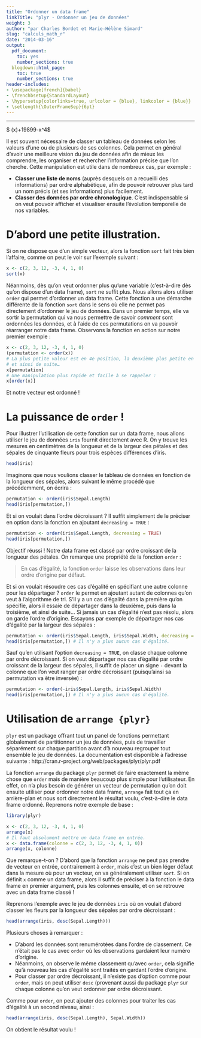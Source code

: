 ```yaml
---
title: "Ordonner un data frame"
linkTitle: "plyr - Ordonner un jeu de données"
weight: 3
author: "par Charles Bordet et Marie-Hélène Simard"
slug: "calculs_math_r"
date: "2014-03-16"
output:
  pdf_document:
    toc: yes
    number_sections: true
  blogdown::html_page:
    toc: true
    number_sections: true
header-includes:
- \usepackage[french]{babel}
- \frenchbsetup{StandardLayout}
- \hypersetup{colorlinks=true, urlcolor = {blue}, linkcolor = {blue}}
- \setlength{\OuterFrameSep}{6pt}
---
```


***



$ \sin(x)+19899-x^4$

Il est souvent nécessaire de classer un tableau de données selon les valeurs d'une ou de plusieurs de ses colonnes. Cela permet en général d'avoir une meilleure vision du jeu de données afin de mieux les comprendre, les organiser et rechercher l'information précise que l'on cherche. Cette manipulation est utile dans de nombreux cas, par exemple :

* **Classer une liste de noms** (auprès desquels on a recueilli des informations) par ordre alphabétique, afin de pouvoir retrouver plus tard un nom précis (et ses informations) plus facilement.
* **Classer des données par ordre chronologique**. C'est indispensable si on veut pouvoir afficher et visualiser ensuite l'évolution temporelle de nos variables.


# D'abord une petite illustration.

Si on ne dispose que d'un simple vecteur, alors la fonction ``` sort ``` fait très bien l'affaire, comme on peut le voir sur l'exemple suivant :

```r
x <- c(2, 3, 12, -3, 4, 1, 0)
sort(x)
```

Néanmoins, dès qu'on veut ordonner plus qu'une variable (c'est-à-dire dès qu'on dispose d'un data frame), ``` sort ``` ne suffit plus. Nous allons alors utiliser ``` order ``` qui permet d'ordonner un data frame. Cette fonction a une démarche différente de la fonction ``` sort ``` dans le sens où elle ne permet pas directement d'ordonner le jeu de données. Dans un premier temps, elle va sortir la permutation qui va nous permettre de savoir *comment* sont ordonnées les données, et à l'aide de ces permutations on va pouvoir réarranger notre data frame. Observons la fonction en action sur notre premier exemple :

```r
x <- c(2, 3, 12, -3, 4, 1, 0)
(permutation <- order(x))
# La plus petite valeur est en 4e position, la deuxième plus petite en 7e position, 
# et ainsi de suite…
x[permutation]
# Une manipulation plus rapide et facile à se rappeler :
x[order(x)]
```

Et notre vecteur est ordonné ! 

# La puissance de ``` order ``` !

Pour illustrer l'utilisation de cette fonction sur un data frame, nous allons utiliser le jeu de données ``` iris ``` fournit directement avec R. On y trouve les mesures en centimètres de la longueur et de la largeur des pétales et des sépales de cinquante fleurs pour trois espèces différences d'iris.

```r
head(iris)
```

Imaginons que nous voulions classer le tableau de données en fonction de la longueur des sépales, alors suivant le même procédé que précédemment, on écrira :

```r
permutation <- order(iris$Sepal.Length)
head(iris[permutation,])
```

Et si on voulait dans l'ordre décroissant ? Il suffit simplement de le préciser en option dans la fonction en ajoutant ``` decreasing = TRUE ``` :

```r
permutation <- order(iris$Sepal.Length, decreasing = TRUE)
head(iris[permutation,])
```


Objectif réussi ! Notre data frame est classé par ordre croissant de la longueur des pétales. On remarque une propriété de la fonction ``` order ``` :

> En cas d'égalité, la fonction ``` order ``` laisse les observations dans leur ordre d'origine par défaut. 

Et si on voulait résoudre ces cas d'égalité en spécifiant une autre colonne pour les départager ? ``` order ``` le permet en ajoutant autant de colonnes qu'on veut à l'algorithme de tri. S'il y a un cas d'égalité dans la première qu'on spécifie, alors il essaie de départager dans la deuxième, puis dans la troisième, et ainsi de suite… Si jamais un cas d'égalité n'est pas résolu, alors on garde l'ordre d'origine. Essayons par exemple de départager nos cas d'égalité par la largeur des sépales :

```r
permutation <- order(iris$Sepal.Length, iris$Sepal.Width, decreasing = TRUE)
head(iris[permutation,]) # Il n'y a plus aucun cas d'égalité.
```

Sauf qu'en utilisant l'option ``` decreasing = TRUE ```, on classe chaque colonne par ordre décroissant. Si on veut départager nos cas d'égalité par ordre croissant de la largeur des sépales, il suffit de placer un signe ``` - ``` devant la colonne que l'on veut ranger par ordre décroissant (puisqu'ainsi sa permutation va être inversée) :

```r
permutation <- order(-iris$Sepal.Length, iris$Sepal.Width)
head(iris[permutation,]) # Il n'y a plus aucun cas d'égalité.
```

# Utilisation de ``` arrange {plyr} ```

``` plyr ``` est un package offrant tout un panel de fonctions permettant globalement de partitionner un jeu de données, puis de travailler séparément sur chaque partition avant d'à nouveau regrouper tout ensemble le jeu de données. La documentation est disponible à l'adresse suivante : http://cran.r-project.org/web/packages/plyr/plyr.pdf

La fonction ``` arrange ``` du package ``` plyr ``` permet de faire exactement la même chose que ``` order ``` mais de manière beaucoup plus simple pour l'utilisateur. En effet, on n'a plus besoin de générer un vecteur de permutation qu'on doit ensuite utiliser pour ordonner notre data frame, ``` arrange ``` fait tout ça en arrière-plan et nous sort directement le résultat voulu, c'est-à-dire le data frame ordonné. Reprenons notre exemple de base :

```r
library(plyr)
```
```r
x <- c(2, 3, 12, -3, 4, 1, 0)
arrange(x)
# Il faut absolument mettre un data frame en entrée.
x <- data.frame(colonne = c(2, 3, 12, -3, 4, 1, 0))
arrange(x, colonne)
```

Que remarque-t-on ? D'abord que la fonction ``` arrange ``` ne peut pas prendre de vecteur en entrée, contrairement à ``` order ```, mais c'est un bien léger défaut dans la mesure où pour un vecteur, on va généralement utiliser ``` sort ```. Si on définit ``` x ``` comme un data frame, alors il suffit de préciser à la fonction le data frame en premier argument, puis les colonnes ensuite, et on se retrouve avec un data frame classé !

Reprenons l'exemple avec le jeu de données ``` iris ``` où on voulait d'abord classer les fleurs par la longueur des sépales par ordre décroissant :

```r
head(arrange(iris, desc(Sepal.Length)))
```

Plusieurs choses à remarquer :

* D'abord les données sont renumérotées dans l'ordre de classement. Ce n'était pas le cas avec ``` order ``` où les observations gardaient leur numéro d'origine.
* Néanmoins, on observe le même classement qu'avec ``` order ```, cela signifie qu'à nouveau les cas d'égalité sont traités en gardant l'ordre d'origine.
* Pour classer par ordre décroissant, il n'existe pas d'option comme pour ``` order ```, mais on peut utiliser ``` desc ``` (provenant aussi du package ``` plyr ``` sur chaque colonne qu'on veut ordonner par ordre décroissant. 

Comme pour ``` order ```, on peut ajouter des colonnes pour traiter les cas d'égalité à un second niveau, ainsi :

```r
head(arrange(iris, desc(Sepal.Length), Sepal.Width))
```

On obtient le résultat voulu !